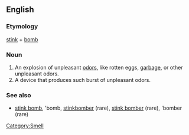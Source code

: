 ==English==

===Etymology===
[[stink]] + [[bomb]]

===Noun===
{{en-noun}}
# An explosion of unpleasant [[odor | odors]], like rotten eggs, [[garbage]], or other unpleasant odors.
# A device that produces such burst of unpleasant odors.

===See also===
*[[stink bomb]], 'bomb, [[stinkbomber]] (rare), [[stink bomber]] (rare), 'bomber (rare)
[[Category:Smell]]